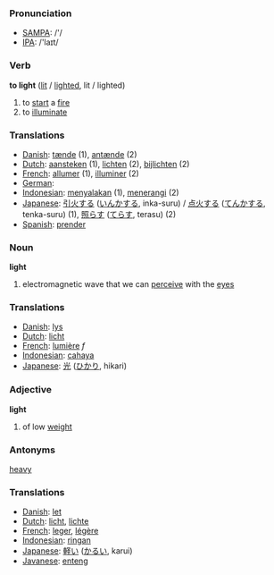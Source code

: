 === Pronunciation ===
*[[w:SAMPA|SAMPA]]: /'/
*[[w:IPA|IPA]]: /'laɪt/

=== Verb ===

'''to light''' ([[lit]] / [[lighted]], lit / lighted)

# to [[start]] a [[fire]]
# to [[illuminate]]

=== Translations ===
*[[Danish]]: [[tænde]] (1), [[antænde]] (2)
*[[Dutch]]: [[aansteken]] (1), [[lichten]] (2), [[bijlichten]] (2)
*[[French]]: [[allumer]] (1), [[illuminer]] (2)
*[[German]]: [[]]
*[[Indonesian]]: [[nyala|menyalakan]] (1), [[terang|menerangi]] (2)
*[[Japanese]]: [[引火]]する ([[いんか]]する, inka-suru) / [[点火]]する ([[てんか]]する, tenka-suru) (1), [[照らす]] ([[てらす]], terasu) (2)
*[[Spanish]]: [[prender]]

=== Noun ===

'''light'''

# electromagnetic wave that we can [[perceive]] with the [[eye]]s

=== Translations ===
*[[Danish]]: [[lys]]
*[[Dutch]]: [[licht]]
*[[French]]: [[lumière]] ''f''
*[[Indonesian]]: [[cahaya]]
*[[Japanese]]: [[光]] ([[ひかり]], hikari)

=== Adjective ===

'''light'''

# of low [[weight]]

=== Antonyms ===

[[heavy]]

=== Translations ===
*[[Danish]]: [[let]]
*[[Dutch]]: [[licht]], [[lichte]]
*[[French]]: [[leger]], [[légère]]
*[[Indonesian]]: [[ringan]]
*[[Japanese]]: [[軽い]] ([[かるい]], karui)
*[[Javanese]]: [[enteng]]